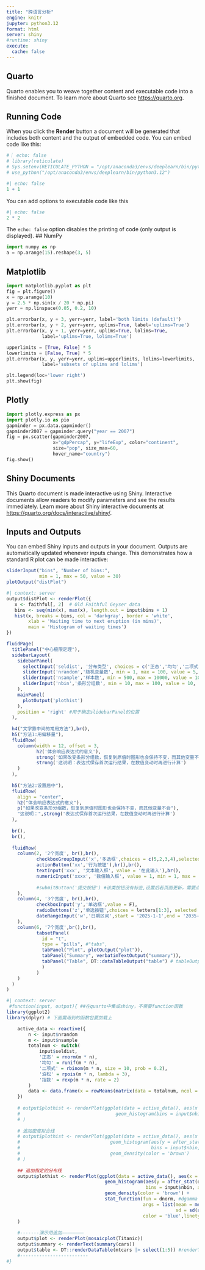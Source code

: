 ```yaml
---
title: "跨语言分析"
engine: knitr
jupyter: python3.12
format: html
server: shiny
#runtime: shiny
execute:
  cache: false
---
```


## Quarto

Quarto enables you to weave together content and executable code into a finished document. To learn more about Quarto see <https://quarto.org>.

## Running Code

When you click the **Render** button a document will be generated that includes both content and the output of embedded code. You can embed code like this:

```r
#｜ echo: false
# library(reticulate)
# Sys.setenv(RETICULATE_PYTHON = "/opt/anaconda3/envs/deeplearn/bin/python3.12")
# use_python("/opt/anaconda3/envs/deeplearn/bin/python3.12")

```

```r
#| echo: false
1 + 1
```

You can add options to executable code like this

```r
#| echo: false
2 * 2
```

The `echo: false` option disables the printing of code (only output is displayed). \## NumPy

```python
import numpy as np
a = np.arange(15).reshape(3, 5)

```

## Matplotlib

```python
import matplotlib.pyplot as plt
fig = plt.figure()
x = np.arange(10)
y = 2.5 * np.sin(x / 20 * np.pi)
yerr = np.linspace(0.05, 0.2, 10)

plt.errorbar(x, y + 3, yerr=yerr, label='both limits (default)')
plt.errorbar(x, y + 2, yerr=yerr, uplims=True, label='uplims=True')
plt.errorbar(x, y + 1, yerr=yerr, uplims=True, lolims=True,
             label='uplims=True, lolims=True')

upperlimits = [True, False] * 5
lowerlimits = [False, True] * 5
plt.errorbar(x, y, yerr=yerr, uplims=upperlimits, lolims=lowerlimits,
             label='subsets of uplims and lolims')

plt.legend(loc='lower right')
plt.show(fig)
```

## Plotly

```python
import plotly.express as px
import plotly.io as pio
gapminder = px.data.gapminder()
gapminder2007 = gapminder.query("year == 2007")
fig = px.scatter(gapminder2007, 
                 x="gdpPercap", y="lifeExp", color="continent", 
                 size="pop", size_max=60,
                 hover_name="country")
fig.show()
```

## Shiny Documents

This Quarto document is made interactive using Shiny. Interactive documents allow readers to modify parameters and see the results immediately. Learn more about Shiny interactive documents at <https://quarto.org/docs/interactive/shiny/>.

## Inputs and Outputs

You can embed Shiny inputs and outputs in your document. Outputs are automatically updated whenever inputs change. This demonstrates how a standard R plot can be made interactive:

```r
sliderInput("bins", "Number of bins:",
            min = 1, max = 50, value = 30)
plotOutput("distPlot")
```

```r
#| context: server
output$distPlot <- renderPlot({
   x <- faithful[, 2]  # Old Faithful Geyser data
   bins <- seq(min(x), max(x), length.out = input$bins + 1)
   hist(x, breaks = bins, col = 'darkgray', border = 'white',
        xlab = 'Waiting time to next eruption (in mins)',
        main = 'Histogram of waiting times')
})
```


```r
fluidPage(
  titlePanel("中心极限定理"),
  sidebarLayout(
    sidebarPanel(
      selectInput('seldist', '分布类型', choices = c('正态','均匀','二项式','泊松','指数'), selected = '正态'),
      sliderInput('nrandom','随机变量数', min = 1, max = 100, value = 5, step = 5),
      sliderInput('nsample','样本数', min = 500, max = 10000, value = 1000, step = 500),
      sliderInput('nbin','条形分组数', min = 10, max = 100, value = 10, step = 5),
    ),
    mainPanel(
      plotOutput('plothist')
    ),
    position = 'right' #用于确定slidebarPanel的位置
  ),
  
  h4("文字靠中间的常用方法"),br(),
  h5("方法1:用偏移量"),
  fluidRow(
    column(width = 12, offset = 3,
           h2('体会响应表达式的意义'),
           strong('如果改变条形分组数，恢复到原值时图形也会保持不变，而其他变量不会'),br(),
           strong('这说明：表达式保存首次运行结果，在数值变动时再进行计算')
    )
  ),
  
  h5("方法2:设置居中"),
  fluidRow(
    align = "center",
    h2("体会响应表达式的意义"),
    p("如果改变条形分组数，恢复到原值时图形也会保持不变，而其他变量不会"),
    "这说明：",strong('表达式保存首次运行结果，在数值变动时再进行计算')
  ),
  
  br(),
  br(),
  
  fluidRow(
    column(2, '2个宽度', br(),br(),
           checkboxGroupInput('x','多选框',choices = c(5,2,3,4),selected = 5),
           actionButton('xx','行为按钮'),br(),br(),
           textInput('xxx', '文本输入框', value = '在此输入'),br(),
           numericInput('xxxx', '数值输入框', value = 1, min = 1, max = 100, step = 10)
           
           #submitButton('提交按钮') #该类按钮没有标签,设置后若页面更新，需要点击后才生效
    ),
    column(4, '3个宽度', br(),br(),
           checkboxInput('y','单选框',value = F),
           radioButtons('z','单选按钮',choices = letters[1:3], selected = 'c'),
           dateRangeInput('w','日期区间',start = '2025-1-1',end = '2035-12-31')
    ),
    column(6, '7个宽度',br(),br(),
           tabsetPanel(
             id = "t",
             type = "pills", #"tabs",
             tabPanel("Plot", plotOutput("plot")),
             tabPanel("Summary", verbatimTextOutput("summary")),
             tabPanel("Table", DT::dataTableOutput("table") # tableOutput("table")
             )
           )
    )
  )
)
```

```r
#| context: server
 #function(input, output){ ##在quarto中集成shiny，不需要function函数
library(ggplot2)
library(dplyr) # 下面需用到的函数包要加载上

    active_data <- reactive({
        n <- input$nrandom
        m <- input$nsample
        totalnum <- switch(
            input$seldist,
            '正态' = rnorm(m * n),
            '均匀' = runif(m * n),
            '二项式' = rbinom(m * n, size = 10, prob = 0.2),
            '泊松' = rpois(m * n, lambda = 3),
            '指数' = rexp(m * n, rate = 2)
        )
        data <- data.frame(x = rowMeans(matrix(data = totalnum, ncol = n)))
    })
    
    # output$plothist <- renderPlot(ggplot(data = active_data(), aes(x = x)) +
    #                                   geom_histogram(bins = input$nbin, alpha = 0.2, color = 'darkgreen')
    # )
    
    # 追加密度拟合线
    # output$plothist <- renderPlot(ggplot(data = active_data(), aes(x = x)) +
    #                                 geom_histogram(aes(y = after_stat(density)),
    #                                                bins = input$nbin, alpha = 0.2, color = 'darkgreen') +
    #                                 geom_density(color = 'brown')
    # )
    
    ## 追加指定的分布线
    output$plothist <- renderPlot(ggplot(data = active_data(), aes(x = x)) +
                                    geom_histogram(aes(y = after_stat(density)),
                                                   bins = input$nbin, alpha = 0.2, color = 'darkgreen') +
                                    geom_density(color = 'brown') +
                                    stat_function(fun = dnorm, #dgamma
                                                  args = list(mean = mean(active_data()$x),
                                                              sd = sd(active_data()$x)),
                                                  color = 'blue',linetype = 2, linewidth = 0.8)
    )
    
    #-------演示用追加————————
    output$plot <- renderPlot(mosaicplot(Titanic))
    output$summary <- renderText(summary(cars))
    output$table <- DT::renderDataTable(mtcars |> select(1:5)) #renderTable(mtcars)
    #-------------------------
#}
```


